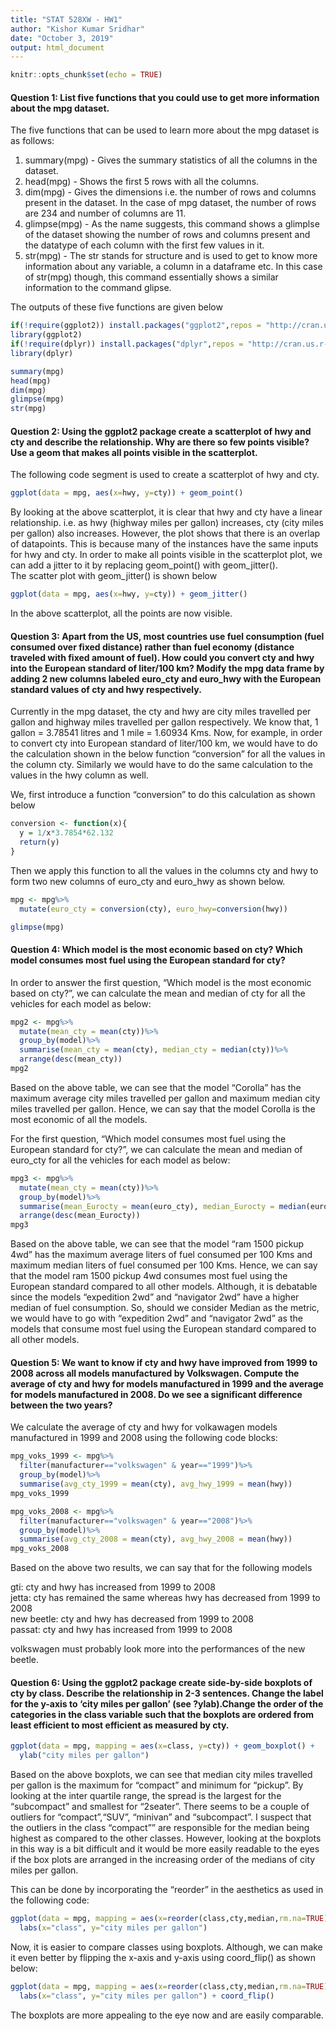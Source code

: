 ---
title: "STAT 528XW - HW1"
author: "Kishor Kumar Sridhar"
date: "October 3, 2019"
output: html_document
---

```{r setup, include=FALSE}
knitr::opts_chunk$set(echo = TRUE)
```

#### Question 1: List five functions that you could use to get more information about the mpg dataset.

The five functions that can be used to learn more about the mpg dataset is as follows:

1. summary(mpg) - Gives the summary statistics of all the columns in the dataset. <br />
2. head(mpg) - Shows the first 5 rows with all the columns. <br />
3. dim(mpg) - Gives the dimensions i.e. the number of rows and columns present in the dataset. In the case of mpg dataset, the number of rows are 234 and number of columns are 11. <br />
4. glimpse(mpg) - As the name suggests, this command shows a glimplse of the dataset showing the number of rows and columns present and the datatype of each column with the first few values in it.<br />
5. str(mpg) - The str stands for structure and is used to get to know more information about any variable, a column in a dataframe etc. In this case of str(mpg) though, this command essentially shows a similar information to the command glipse.<br />

The outputs of these five functions are given below


```{r functions}
if(!require(ggplot2)) install.packages("ggplot2",repos = "http://cran.us.r-project.org")
library(ggplot2)
if(!require(dplyr)) install.packages("dplyr",repos = "http://cran.us.r-project.org")
library(dplyr)

summary(mpg)
head(mpg)
dim(mpg)
glimpse(mpg)
str(mpg)
```


#### Question 2: Using the ggplot2 package create a scatterplot of hwy and cty and describe the relationship. Why are there so few points visible? Use a geom that makes all points visible in the scatterplot.

The following code segment is used to create a scatterplot of hwy and cty.

```{r scatplot}

ggplot(data = mpg, aes(x=hwy, y=cty)) + geom_point()

```

By looking at the above scatterplot, it is clear that hwy and cty have a linear relationship. i.e. as hwy (highway miles per gallon) increases, cty (city miles per gallon) also increases. However, the plot shows that there is an overlap of datapoints. This is because many of the instances have the same inputs for hwy and cty. In order to make all points visible in the scatterplot plot, we can add a jitter to it by replacing geom_point() with geom_jitter(). <br />
The scatter plot with geom_jitter() is shown below

```{r scatterplot}

ggplot(data = mpg, aes(x=hwy, y=cty)) + geom_jitter()

```

In the above scatterplot, all the points are now visible.

#### Question 3: Apart from the US, most countries use fuel consumption (fuel consumed over fixed distance) rather than fuel economy (distance traveled with fixed amount of fuel). How could you convert cty and hwy into the European standard of liter/100 km? Modify the mpg data frame by adding 2 new columns labeled euro_cty and euro_hwy with the European standard values of cty and hwy respectively.

Currently in the mpg dataset, the cty and hwy are city miles travelled per gallon and highway miles travelled per gallon respectively. We know that, 1 gallon = 3.78541 litres and 1 mile = 1.60934 Kms. Now, for example, in order to convert cty into European standard of liter/100 km, we would have to do the calculation shown in the below function "conversion" for all the values in the column cty. Similarly we would have to do the same calculation to the values in the hwy column as well. <br />

We, first introduce a function "conversion" to do this calculation as shown below

```{r fnc}

conversion <- function(x){
  y = 1/x*3.7854*62.132
  return(y)
}

```

Then we apply this function to all the values in the columns cty and hwy to form two new columns of euro_cty and euro_hwy as shown below.

```{r mut}

mpg <- mpg%>%
  mutate(euro_cty = conversion(cty), euro_hwy=conversion(hwy))

glimpse(mpg)
```


#### Question 4: Which model is the most economic based on cty? Which model consumes most fuel using the European standard for cty?

In order to answer the first question, "Which model is the most economic based on cty?", we can calculate the mean and median of cty for all the vehicles for each model as below:

```{r eco}

mpg2 <- mpg%>%
  mutate(mean_cty = mean(cty))%>%
  group_by(model)%>%
  summarise(mean_cty = mean(cty), median_cty = median(cty))%>%
  arrange(desc(mean_cty))
mpg2
```

Based on the above table, we can see that the model "Corolla" has the maximum average city miles travelled per gallon and maximum median city miles travelled per gallon. Hence, we can say that the model Corolla is the most economic of all the models.


For the first question, "Which model consumes most fuel using the European standard for cty?", we can calculate the mean and median of euro_cty for all the vehicles for each model as below:

```{r fuel}

mpg3 <- mpg%>%
  mutate(mean_cty = mean(cty))%>%
  group_by(model)%>%
  summarise(mean_Eurocty = mean(euro_cty), median_Eurocty = median(euro_cty))%>%
  arrange(desc(mean_Eurocty))
mpg3
```

Based on the above table, we can see that the model "ram 1500 pickup 4wd" has the maximum average liters of fuel consumed per 100 Kms and maximum median liters of fuel consumed per 100 Kms. Hence, we can say that the model ram 1500 pickup 4wd consumes most fuel using the European standard compared to all other models. Although, it is debatable since the models "expedition 2wd" and "navigator 2wd" have a higher median of fuel consumption. So, should we consider Median as the metric, we would have to go with "expedition 2wd" and "navigator 2wd" as the models that consume most fuel using the European standard compared to all other models.

#### Question 5: We want to know if cty and hwy have improved from 1999 to 2008 across all models manufactured by Volkswagen. Compute the average of cty and hwy for models manufactured in 1999 and the average for models manufactured in 2008. Do we see a significant difference between the two years?

We calculate the average of cty and hwy for volkawagen models manufactured in 1999 and 2008 using the following code blocks:

```{r Y1999}

mpg_voks_1999 <- mpg%>%
  filter(manufacturer=="volkswagen" & year=="1999")%>%
  group_by(model)%>%
  summarise(avg_cty_1999 = mean(cty), avg_hwy_1999 = mean(hwy))
mpg_voks_1999
```

```{r Y2008}

mpg_voks_2008 <- mpg%>%
  filter(manufacturer=="volkswagen" & year=="2008")%>%
  group_by(model)%>%
  summarise(avg_cty_2008 = mean(cty), avg_hwy_2008 = mean(hwy))
mpg_voks_2008
```

Based on the above two results, we can say that for the following models

gti: cty and hwy has increased from 1999 to 2008 <br />
jetta: cty has remained the same whereas hwy has decreased from 1999 to 2008 <br />
new beetle: cty and hwy has decreased from 1999 to 2008 <br />
passat: cty and hwy has increased from 1999 to 2008 <br />

volkswagen must probably look more into the performances of the new beetle.

#### Question 6: Using the ggplot2 package create side-by-side boxplots of cty by class. Describe the relationship in 2-3 sentences. Change the label for the y-axis to ‘city miles per gallon’ (see ?ylab).Change the order of the categories in the class variable such that the boxplots are ordered from least efficient to most efficient as measured by cty.


```{r bplot1}

ggplot(data = mpg, mapping = aes(x=class, y=cty)) + geom_boxplot() +
  ylab("city miles per gallon")
```

Based on the above boxplots, we can see that median city miles travelled per gallon is the maximum for "compact" and minimum for "pickup". By looking at the inter quartile range, the spread is the largest for the "subcompact" and smallest for "2seater". There seems to be a couple of outliers for "compact","SUV", "minivan" and "subcompact". I suspect that the outliers in the class "compact"" are responsible for the median being highest as compared to the other classes. However, looking at the boxplots in this way is a bit difficult and it would be more easily readable to the eyes if the box plots are arranged in the increasing order of the medians of city miles per gallon. <br />

This can be done by incorporating the "reorder" in the aesthetics as used in the following code:

```{r bplot2}

ggplot(data = mpg, mapping = aes(x=reorder(class,cty,median,rm.na=TRUE), y=cty)) + geom_boxplot() +
  labs(x="class", y="city miles per gallon")
```

Now, it is easier to compare classes using boxplots. Although, we can make it even better by flipping the x-axis and y-axis using coord_flip() as shown below:

```{r bplot3}

ggplot(data = mpg, mapping = aes(x=reorder(class,cty,median,rm.na=TRUE), y=cty)) + geom_boxplot() +
  labs(x="class", y="city miles per gallon") + coord_flip()
```

The boxplots are more appealing to the eye now and are easily comparable.